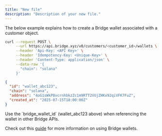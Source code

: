 ```yaml
---
title: "New file"
description: "Description of your new file."
---
```


The below example explains how to create a Bridge wallet associated with a customer object.

```bash Request
curl --request POST \
     --url https://api.bridge.xyz/v0/customers/<customer_id>/wallets \
     --header 'Api-Key: <API Key>' \
     --header 'Idempotency-Key: <Unique-Key>' \
     --header 'Content-Type: application/json' \
     --data-raw '{
       "chain": "solana"
     }'
```

```json Response
{
  "id": "wallet_abc123",
  "chain": "solana",
  "address": "4oG1sWkP8vcrnhbkzZc1m9RTT2VUjZHKx92qiVFK7FuZ",
  "created_at": "2025-07-15T18:00:00Z"
}
```

<Note>
  Use the `bridge_wallet_id` (wallet_abc123 above) when referencing the wallet in other Bridge APIs.
</Note>

Check out this [guide](/get-started/guides/wallets/overview) for more information on using Bridge wallets.